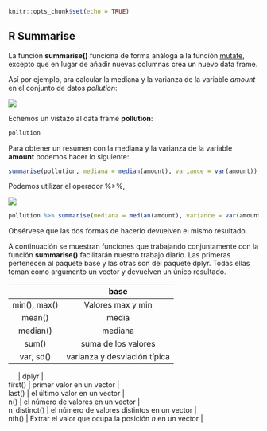 

```r
knitr::opts_chunk$set(echo = TRUE)
```

## R Summarise

La función __summarise()__ funciona de forma análoga a la función [mutate](mutate.md), excepto que en lugar de añadir nuevas columnas crea un nuevo data frame.  


Así por ejemplo, ara calcular la mediana y la varianza de la variable _amount_ en el conjunto de datos _pollution_:  

![](summarise.PNG)  

Echemos un vistazo al data frame __pollution__:  

```r
pollution

```  

Para obtener un resumen con la mediana y la varianza de la variable __amount__ podemos hacer lo siguiente:  

```r
summarise(pollution, mediana = median(amount), variance = var(amount))

```



Podemos utilizar el operador %>%, 

![](summarise1.PNG)  


```r
pollution %>% summarise(mediana = median(amount), variance = var(amount))

```  

Obsérvese que las dos formas de hacerlo devuelven el mismo resultado.  



A continuación se muestran funciones que trabajando conjuntamente con la función __summarise()__ facilitarán nuestro trabajo diario. Las primeras pertenecen al paquete base y las otras son del paquete dplyr. Todas ellas toman como argumento un vector y devuelven un único resultado.  

  
  

|    | base |
| :---: | :---: |
| min(), max() | Valores max y min |
| mean() | media   |
| median()| mediana |
| sum() | suma de los valores  |
| var, sd()  | varianza y desviación típica |  


  
  

|      | dplyr |
| first() | primer valor en un vector |
| last() | el último valor en un vector |
| n() | el número de valores en un vector |
| n_distinct() | el número de valores distintos en un vector |
| nth() | Extrar el valor que ocupa la posición _n_ en un vector |  


